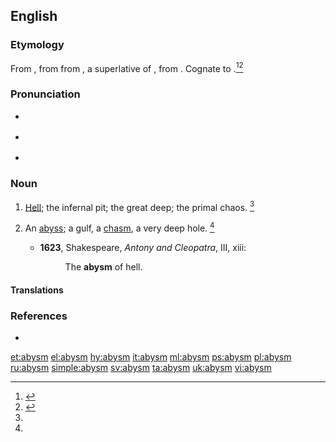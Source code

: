 ==English==

===Etymology===
From {{etyl|enm|en}} {{term|abime|lang=enm}}, from {{etyl|fro|en}} {{term|abisme|lang=fro}} from {{etyl|LL.|en}} {{term|abyssimus|lang=la}}, a superlative of {{term|abyssus||bottomless pit|lang=la}}, from {{etyl|grc|en}} {{term|ἄβυσσος|tr=abussos|lang=grc|sc=polytonic}}. Cognate to {{etyl|fr|en}} {{term|abîme|lang=fr}}.<ref name=OCD>{{R:OCD2|page=6}}</ref><ref name=SOED>{{R:SOED5|page=11}}</ref>

===Pronunciation===
* {{a|RP}} {{IPA|/əˈbɪz.m̩/|lang=en}}
* {{a|US}} {{IPA|/əˈbɪz.m̩/|lang=en}}
* {{rhymes|ɪzəm|lang=en}}

===Noun===
{{en-noun}}

# {{context|archaic|poetic|lang=en}} [[hell|Hell]]; the infernal pit; the great deep; the primal chaos. {{defdate|First attested between 1150 and 1350.}}<ref name=SOED/>
# {{context|now|_|chiefly|literary|lang=en}} An [[abyss]]; a gulf, a [[chasm]], a very deep hole. {{defdate|First attested in the late 15th century.}}<ref name=SOED/>
#* '''1623''', Shakespeare, ''Antony and Cleopatra'', III, xiii:
#*: The '''abysm''' of hell.

====Translations====
{{trans-see|abyss}}

===References===
<references/>
* {{R:Webster 1913}}

[[et:abysm]]
[[el:abysm]]
[[hy:abysm]]
[[it:abysm]]
[[ml:abysm]]
[[ps:abysm]]
[[pl:abysm]]
[[ru:abysm]]
[[simple:abysm]]
[[sv:abysm]]
[[ta:abysm]]
[[uk:abysm]]
[[vi:abysm]]